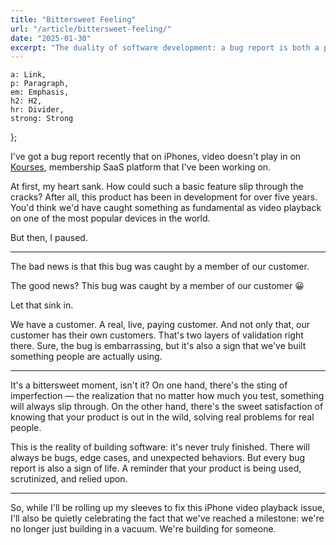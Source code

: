 ```yaml
---
title: "Bittersweet Feeling"
url: "/article/bittersweet-feeling/"
date: "2025-01-30"
excerpt: "The duality of software development: a bug report is both a problem to solve and a milestone to celebrate."
---
```



    a: Link,
    p: Paragraph,
    em: Emphasis,
    h2: H2,
    hr: Divider,
    strong: Strong
};

I've got a bug report recently that on iPhones, video doesn't play in on [Kourses](https://www.kourses.com), membership SaaS platform that I've been working on.

At first, my heart sank. How could such a basic feature slip through the cracks? After all, this product has been in development for over five years. You'd think we'd have caught something as fundamental as video playback on one of the most popular devices in the world.

But then, I paused.

***

The bad news is that this bug was caught by a member of our customer.

The good news? This bug was caught by a member of our customer 😀

Let that sink in.

We have a customer. A real, live, paying customer. And not only that, our customer has their own customers. That's two layers of validation right there. Sure, the bug is embarrassing, but it's also a sign that we've built something people are actually using.

***

It's a bittersweet moment, isn't it? On one hand, there's the sting of imperfection — the realization that no matter how much you test, something will always slip through. On the other hand, there's the sweet satisfaction of knowing that your product is out in the wild, solving real problems for real people.

This is the reality of building software: it's never truly finished. There will always be bugs, edge cases, and unexpected behaviors. But every bug report is also a sign of life. A reminder that your product is being used, scrutinized, and relied upon.

***

So, while I'll be rolling up my sleeves to fix this iPhone video playback issue, I'll also be quietly celebrating the fact that we've reached a milestone: we're no longer just building in a vacuum. We're building for someone.